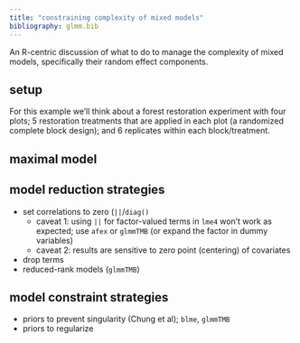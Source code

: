 ```yaml
---
title: "constraining complexity of mixed models"
bibliography: glmm.bib
---
```


An R-centric discussion of what to do to manage the complexity of mixed models, specifically their random effect components.

## setup

For this example we'll think about a forest restoration experiment with four plots; 5 restoration treatments that are applied in each plot (a randomized complete block design); and 6 replicates within each block/treatment.

## maximal model

## model reduction strategies

- set correlations to zero (`||`/`diag()`
   - caveat 1: using `||` for factor-valued terms in `lme4` won't work as expected; use `afex` or `glmmTMB` (or expand the factor in dummy variables)
   - caveat 2: results are sensitive to zero point (centering) of covariates
- drop terms
- reduced-rank models (`glmmTMB`)

## model constraint strategies

- priors to prevent singularity (Chung et al); `blme`, `glmmTMB`
- priors to regularize

